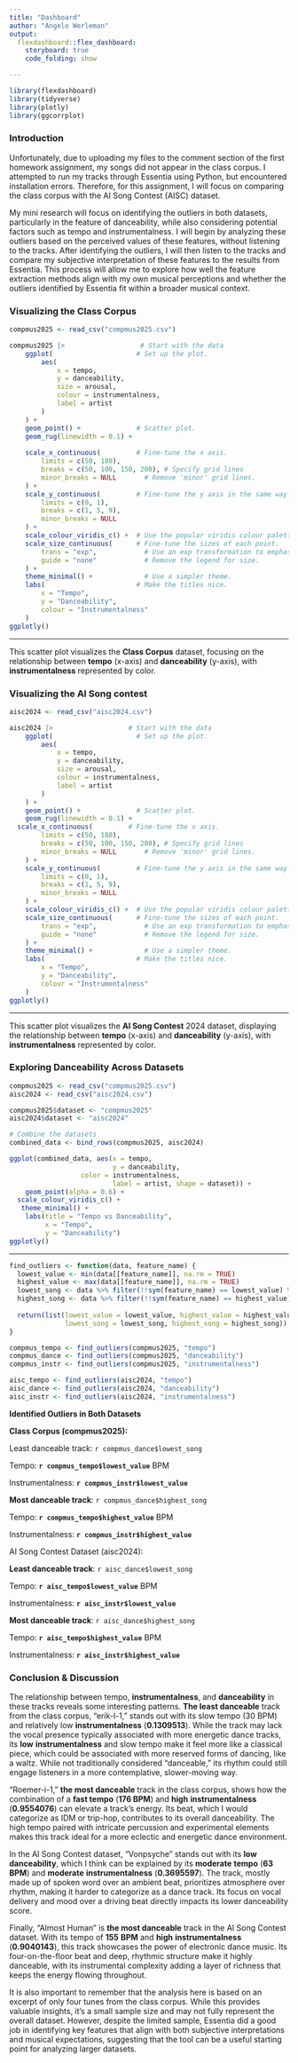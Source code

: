 ---
title: "Dashboard"
author: "Angelo Werleman"
output: 
  flexdashboard::flex_dashboard:
    storyboard: true
    code_folding: show

---

```{r setup, include=FALSE}
library(flexdashboard)
library(tidyverse)
library(plotly)
library(ggcorrplot)
```

### Introduction {.storyboard}

Unfortunately, due to uploading my files to the comment section of the first homework assignment, my songs did not appear in the class corpus. I attempted to run my tracks through Essentia using Python, but encountered installation errors. Therefore, for this assignment, I will focus on comparing the class corpus with the AI Song Contest (AISC) dataset.

My mini research will focus on identifying the outliers in both datasets, particularly in the feature of danceability, while also considering potential factors such as tempo and instrumentalness. I will begin by analyzing these outliers based on the perceived values of these features, without listening to the tracks. After identifying the outliers, I will then listen to the tracks and compare my subjective interpretation of these features to the results from Essentia. This process will allow me to explore how well the feature extraction methods align with my own musical perceptions and whether the outliers identified by Essentia fit within a broader musical context.

### Visualizing the Class Corpus {.tabset .storyboard}

```{r}
compmus2025 <- read_csv("compmus2025.csv")

compmus2025 |>                   # Start with the data
    ggplot(                     # Set up the plot.
        aes(
            x = tempo,
            y = danceability,
            size = arousal,
            colour = instrumentalness,
            label = artist
        )
    ) +
    geom_point() +              # Scatter plot.
    geom_rug(linewidth = 0.1) + 
  
    scale_x_continuous(         # Fine-tune the x axis.
        limits = c(50, 180),
        breaks = c(50, 100, 150, 200), # Specify grid lines
        minor_breaks = NULL       # Remove 'minor' grid lines.
    ) +
    scale_y_continuous(         # Fine-tune the y axis in the same way.
        limits = c(0, 1),
        breaks = c(1, 5, 9),
        minor_breaks = NULL
    ) +
    scale_colour_viridis_c() +  # Use the popular viridis colour palette.
    scale_size_continuous(      # Fine-tune the sizes of each point.
        trans = "exp",            # Use an exp transformation to emphasise loud..
        guide = "none"            # Remove the legend for size.
    ) +
    theme_minimal() +             # Use a simpler theme.
    labs(                       # Make the titles nice.
        x = "Tempo",
        y = "Danceability",
        colour = "Instrumentalness"
    )
ggplotly()
```

------------------------------------------------------------------------

This scatter plot visualizes the **Class Corpus** dataset, focusing on the relationship between **tempo** (x-axis) and **danceability** (y-axis), with **instrumentalness** represented by color.

### Visualizing the AI Song contest

```{r}
aisc2024 <- read_csv("aisc2024.csv")

aisc2024 |>                   # Start with the data
    ggplot(                     # Set up the plot.
        aes(
            x = tempo,
            y = danceability,
            size = arousal,
            colour = instrumentalness,
            label = artist
        )
    ) +
    geom_point() +              # Scatter plot.
    geom_rug(linewidth = 0.1) + 
  scale_x_continuous(         # Fine-tune the x axis.
        limits = c(50, 180),
        breaks = c(50, 100, 150, 200), # Specify grid lines
        minor_breaks = NULL       # Remove 'minor' grid lines.
    ) +
    scale_y_continuous(         # Fine-tune the y axis in the same way.
        limits = c(0, 1),
        breaks = c(1, 5, 9),
        minor_breaks = NULL
    ) +
    scale_colour_viridis_c() +  # Use the popular viridis colour palette.
    scale_size_continuous(      # Fine-tune the sizes of each point.
        trans = "exp",            # Use an exp transformation to emphasise loud..
        guide = "none"            # Remove the legend for size.
    ) +
    theme_minimal() +             # Use a simpler theme.
    labs(                       # Make the titles nice.
        x = "Tempo",
        y = "Danceability",
        colour = "Instrumentalness"
    )
ggplotly()
```

------------------------------------------------------------------------

This scatter plot visualizes the **AI Song Contest** 2024 dataset, displaying the relationship between **tempo** (x-axis) and **danceability** (y-axis), with **instrumentalness** represented by color.

### Exploring Danceability Across Datasets {.storyboard}

```{r}
compmus2025 <- read_csv("compmus2025.csv")
aisc2024 <- read_csv("aisc2024.csv")

compmus2025$dataset <- "compmus2025"
aisc2024$dataset <- "aisc2024"

# Combine the datasets
combined_data <- bind_rows(compmus2025, aisc2024)

ggplot(combined_data, aes(x = tempo, 
                          y = danceability,
                  color = instrumentalness,
                          label = artist, shape = dataset)) +
    geom_point(alpha = 0.6) +
  scale_colour_viridis_c() +
   theme_minimal() +
    labs(title = "Tempo vs Danceability",
         x = "Tempo",
         y = "Danceability")
ggplotly()
```

------------------------------------------------------------------------

```{r, echo=TRUE}
find_outliers <- function(data, feature_name) {
  lowest_value <- min(data[[feature_name]], na.rm = TRUE)
  highest_value <- max(data[[feature_name]], na.rm = TRUE)
  lowest_song <- data %>% filter(!!sym(feature_name) == lowest_value) %>% pull(artist)
  highest_song <- data %>% filter(!!sym(feature_name) == highest_value) %>% pull(artist)
  
  return(list(lowest_value = lowest_value, highest_value = highest_value,
              lowest_song = lowest_song, highest_song = highest_song))
}

compmus_tempo <- find_outliers(compmus2025, "tempo")
compmus_dance <- find_outliers(compmus2025, "danceability")
compmus_instr <- find_outliers(compmus2025, "instrumentalness")

aisc_tempo <- find_outliers(aisc2024, "tempo")
aisc_dance <- find_outliers(aisc2024, "danceability")
aisc_instr <- find_outliers(aisc2024, "instrumentalness")

```

**Identified Outliers in Both Datasets**

**Class Corpus (compmus2025):**

Least danceable track: `r compmus_dance$lowest_song`

Tempo: **`r compmus_tempo$lowest_value`** BPM

Instrumentalness: **`r compmus_instr$lowest_value`**

**Most danceable track**: `r compmus_dance$highest_song`

Tempo: **`r compmus_tempo$highest_value`** BPM

Instrumentalness: **`r compmus_instr$highest_value`**

AI Song Contest Dataset (aisc2024):

**Least danceable track**: `r aisc_dance$lowest_song`

Tempo: **`r aisc_tempo$lowest_value`** BPM

Instrumentalness: **`r aisc_instr$lowest_value`**

**Most danceable track**: `r aisc_dance$highest_song`

Tempo: **`r aisc_tempo$highest_value`** BPM

Instrumentalness: **`r aisc_instr$highest_value`**

### Conclusion & Discussion {.storyboard}

The relationship between tempo, **instrumentalness**, and **danceability** in these tracks reveals some interesting patterns. **The least danceable** track from the class corpus, "erik-l-1," stands out with its slow tempo (30 BPM) and relatively low **instrumentalness** (**0.1309513**). While the track may lack the vocal presence typically associated with more energetic dance tracks, its **low** **instrumentalness** and slow tempo make it feel more like a classical piece, which could be associated with more reserved forms of dancing, like a waltz. While not traditionally considered "danceable," its rhythm could still engage listeners in a more contemplative, slower-moving way.

"Roemer-i-1," **the most danceable** track in the class corpus, shows how the combination of a **fast tempo** (**176 BPM**) and **high** **instrumentalness** (**0.9554076**) can elevate a track’s energy. Its beat, which I would categorize as IDM or trip-hop, contributes to its overall danceability. The high tempo paired with intricate percussion and experimental elements makes this track ideal for a more eclectic and energetic dance environment.

In the AI Song Contest dataset, "Vonpsyche" stands out with its **low danceability**, which I think can be explained by its **moderate** **tempo** (**63** **BPM**) and **moderate** **instrumentalness** (**0.3695597**). The track, mostly made up of spoken word over an ambient beat, prioritizes atmosphere over rhythm, making it harder to categorize as a dance track. Its focus on vocal delivery and mood over a driving beat directly impacts its lower danceability score.

Finally, "Almost Human" is **the most danceable** track in the AI Song Contest dataset. With its tempo of **155** **BPM** and **high** **instrumentalness** (**0.9040143**), this track showcases the power of electronic dance music. Its four-on-the-floor beat and deep, rhythmic structure make it highly danceable, with its instrumental complexity adding a layer of richness that keeps the energy flowing throughout.

It is also important to remember that the analysis here is based on an excerpt of only four tunes from the class corpus. While this provides valuable insights, it’s a small sample size and may not fully represent the overall dataset. However, despite the limited sample, Essentia did a good job in identifying key features that align with both subjective interpretations and musical expectations, suggesting that the tool can be a useful starting point for analyzing larger datasets.


